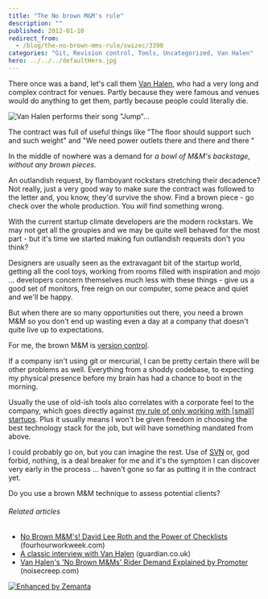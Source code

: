 ```yaml
---
title: "The No brown M&M's rule"
description: ""
published: 2012-01-10
redirect_from:
  - /blog/the-no-brown-mms-rule/swizec/3390
categories: "Git, Revision control, Tools, Uncategorized, Van Halen"
hero: ../../../defaultHero.jpg
---
```


There once was a band, let's call them [Van Halen](http://www.van-halen.com "Van Halen"), who had a very long and complex contract for venues. Partly because they were famous and venues would do anything to get them, partly because people could literally die.

![Van Halen performs their song "Jump"...](https://swizec.com/wp-content/uploads/2012/01/300px-Van_Halen_-_Jump_2007-11-102.jpg 'Van Halen performs their song "Jump"...')

The contract was full of useful things like "The floor should support such and such weight" and "We need power outlets there and there and there "

In the middle of nowhere was a demand for _a bowl of M&M's backstage, without any brown pieces_.

An outlandish request, by flamboyant rockstars stretching their decadence? Not really, just a very good way to make sure the contract was followed to the letter and, you know, they'd survive the show. Find a brown piece - go check over the whole production. You _will_ find something wrong.

With the current startup climate developers are the modern rockstars. We may not get all the groupies and we may be quite well behaved for the most part - but it's time we started making fun outlandish requests don't you think?

Designers are usually seen as the extravagant bit of the startup world, getting all the cool toys, working from rooms filled with inspiration and mojo ... developers concern themselves much less with these things - give us a good set of monitors, free reign on our computer, some peace and quiet and we'll be happy.

But when there are so many opportunities out there, you need a brown M&M so you don't end up wasting even a day at a company that doesn't quite live up to expectations.

For me, the brown M&M is [version control](http://en.wikipedia.org/wiki/Revision_control "Revision control").

If a company isn't using git or mercurial, I can be pretty certain there will be other problems as well. Everything from a shoddy codebase, to expecting my physical presence before my brain has had a chance to boot in the morning.

Usually the use of old-ish tools also correlates with a corporate feel to the company, which goes directly against [my rule of only working with \[small\] startups](https://swizec.com/blog/why-i-only-work-with-startups/swizec/2936). Plus it usually means I won't be given freedom in choosing the best technology stack for the job, but will have something mandated from above.

I could probably go on, but you can imagine the rest. Use of [SVN](http://subversion.apache.org/ "Apache Subversion") or, god forbid, nothing, is a deal breaker for me and it's the symptom I can discover very early in the process ... haven't gone so far as putting it in the contract yet.

Do you use a brown M&M technique to assess potential clients?

###### Related articles

- [No Brown M&M's! David Lee Roth and the Power of Checklists](http://www.fourhourworkweek.com/blog/2012/01/01/no-brown-mms-david-lee-roth-and-the-power-of-checklists/) (fourhourworkweek.com)
- [A classic interview with Van Halen](http://r.zemanta.com/?u=http%3A//www.guardian.co.uk/music/musicblog/2012/jan/04/valen-halen-david-lee-roth&a=69445001&rid=b1fa680b-accb-4c9c-9a28-6e4812ae6347&e=f775e713b9d76aa8a86b40cca9fd4251) (guardian.co.uk)
- [Van Halen's 'No Brown M&Ms' Rider Demand Explained by Promoter](http://www.noisecreep.com/2011/11/30/van-halens-brown-M-Ms-rider-demand/) (noisecreep.com)

[![Enhanced by Zemanta](https://img.zemanta.com/zemified_e.png?x-id=b1fa680b-accb-4c9c-9a28-6e4812ae6347)](http://www.zemanta.com/ "Enhanced by Zemanta")
